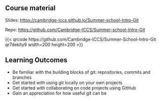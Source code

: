 ## Course material

Slides: [https://cambridge-iccs.github.io/Summer-school-Intro-Git](https://cambridge-iccs.github.io/Summer-school-Intro-Git)

Repo: [https://github.com/Cambridge-ICCS/Summer-school-Intro-Git](https://github.com/Cambridge-ICCS/Summer-school-Intro-Git)

::: {.column-margin style="text-align: left;"}
{{< qrcode https://github.com/Cambridge-ICCS/Summer-School-Intro-Git qr7dekity9 width=200 height=200 >}}
:::

## Learning Outcomes

::: %{.incremental}
- Be familiar with the building blocks of git: repositories, commits and branches
- Get started with using git locally on your own projects
- Get started with collaborating on code projects using GitHub
- Gain an appreciation for how useful git can be
:::

